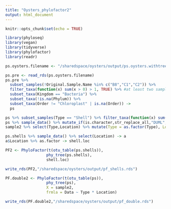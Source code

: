 ```yaml
---
title: "Oysters_phylofactor2"
output: html_document
---
```


```r
knitr::opts_chunk$set(echo = TRUE)
```

```r
library(phyloseq)
library(vegan)
library(tidyverse)
library(phylofactor)
library(readr)
```

```r
ps.oysters.filename <- "/sharedspace/oysters/output/ps.oysters.withtree.rds"
```

```r
ps.pre <- read_rds(ps.oysters.filename)
ps.pre %>% 
  subset_samples(!Original.Sample.Name %in% c("B8","C1","C2")) %>%
  filter_taxa(function(x) sum(x > 0) > 1, TRUE) %>% #at least two samples have the ASV
  subset_taxa(Kingdom == "Bacteria") %>%
  subset_taxa(!is.na(Phylum)) %>%
  subset_taxa(Order != "Chloroplast" | is.na(Order)) -> 
  ps
```

```r
ps %>% subset_samples(Type == "Shell") %>% filter_taxa(function(x) sum(x > 0) > 0, TRUE) -> ps.shells
ps %>% sample_data() %>% mutate_if(is.character,str_replace_all,"DUML","Natural") -> sample2
sample2 %>% select(Type,Location) %>% mutate(Type = as.factor(Type), Location = as.factor(Location)) -> sample2

ps.shells %>% sample_data() %>% select(Location) -> a
a$Location %>% as.factor -> shell.loc
```

```r
PF2 <- PhyloFactor(t(otu_table(ps.shells)),
                  phy_tree(ps.shells),
                  shell.loc)

write_rds(PF2,"/sharedspace/oysters/output/pf_shells.rds")

PF.double2 <- PhyloFactor(t(otu_table(ps)),
                  phy_tree(ps),
                  X = sample2,
                  frmla = Data ~ Type * Location)
```

```r
write_rds(PF.double2,"/sharedspace/oysters/output/pf_double.rds")
```


